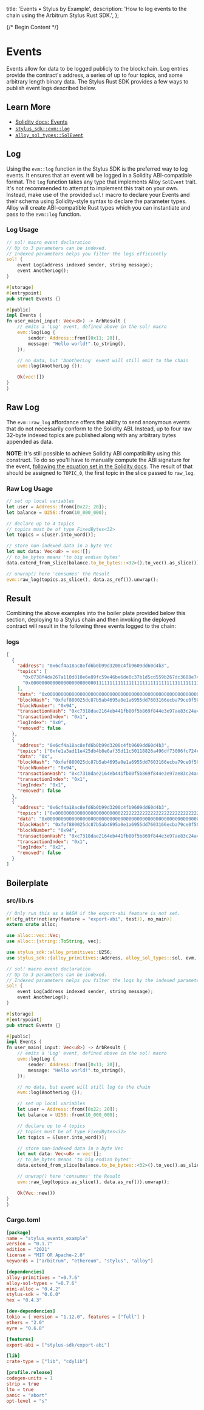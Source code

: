   title: 'Events • Stylus by Example',
  description: 'How to log events to the chain using the Arbitrum Stylus Rust SDK.',
};

{/* Begin Content */}

# Events

Events allow for data to be logged publicly to the blockchain. Log entries provide the contract's address, a series of up to four topics, and some arbitrary length binary data. The Stylus Rust SDK provides a few ways to publish event logs described below.

## Learn More

- [Solidity docs: Events](https://docs.soliditylang.org/en/v0.8.19/abi-spec.html#events)
- [`stylus_sdk::evm::log`](https://docs.rs/stylus-sdk/latest/stylus_sdk/evm/fn.log.html)
- [`alloy_sol_types::SolEvent`](https://docs.rs/alloy-sol-types/0.3.1/alloy_sol_types/trait.SolEvent.html)

## Log

Using the `evm::log` function in the Stylus SDK is the preferred way to log events. It ensures that an event will be logged in a Solidity ABI-compatible format. The `log` function takes any type that implements Alloy `SolEvent` trait. It's not recommended to attempt to implement this trait on your own. Instead, make use of the provided `sol!` macro to declare your Events and their schema using Solidity-style syntax to declare the parameter types. Alloy will create ABI-compatible Rust types which you can instantiate and pass to the `evm::log` function.

### Log Usage

```rust
// sol! macro event declaration
// Up to 3 parameters can be indexed.
// Indexed parameters helps you filter the logs efficiently
sol! {
    event Log(address indexed sender, string message);
    event AnotherLog();
}

#[storage]
#[entrypoint]
pub struct Events {}

#[public]
impl Events {
fn user_main(_input: Vec<u8>) -> ArbResult {
    // emits a 'Log' event, defined above in the sol! macro
    evm::log(Log {
        sender: Address::from([0x11; 20]),
        message: "Hello world!".to_string(),
    });

    // no data, but 'AnotherLog' event will still emit to the chain
    evm::log(AnotherLog {});

    Ok(vec![])
}
}
```

## Raw Log

The `evm::raw_log` affordance offers the ability to send anonymous events that do not necessarily conform to the Solidity ABI. Instead, up to four raw 32-byte indexed topics are published along with any arbitrary bytes appended as data.

**NOTE**: It's still possible to achieve Solidity ABI compatibility using this construct. To do so you'll have to manually compute the ABI signature for the event, [following the equation set in the Solidity docs](https://docs.soliditylang.org/en/v0.8.19/abi-spec.html#events). The result of that should be assigned to `TOPIC_0`, the first topic in the slice passed to `raw_log`.

### Raw Log Usage

```rust
// set up local variables
let user = Address::from([0x22; 20]);
let balance = U256::from(10_000_000);

// declare up to 4 topics
// topics must be of type FixedBytes<32>
let topics = &[user.into_word()];

// store non-indexed data in a byte Vec
let mut data: Vec<u8> = vec![];
// to_be_bytes means 'to big endian bytes'
data.extend_from_slice(balance.to_be_bytes::<32>().to_vec().as_slice());

// unwrap() here 'consumes' the Result
evm::raw_log(topics.as_slice(), data.as_ref()).unwrap();
```

## Result

Combining the above examples into the boiler plate provided below this section, deploying to a Stylus chain and then invoking the deployed contract will result in the following three events logged to the chain:

### logs

```json
[
  {
    "address": "0x6cf4a18ac8efd6b0b99d3200c4fb9609dd60d4b3",
    "topics": [
      "0x0738f4da267a110d810e6e89fc59e46be6de0c37b1d5cd559b267dc3688e74e0",
      "0x0000000000000000000000001111111111111111111111111111111111111111"
    ],
    "data": "0x0000000000000000000000000000000000000000000000000000000000000020000000000000000000000000000000000000000000000000000000000000000c48656c6c6f20776f726c64210000000000000000000000000000000000000000",
    "blockHash": "0xfef880025dc87b5ab4695a0e1a6955dd7603166ecba79ce0f503a568b2ec8940",
    "blockNumber": "0x94",
    "transactionHash": "0xc7318dae2164eb441fb80f5b869f844e3e97ae83c24a4639d46ec4d915a30818",
    "transactionIndex": "0x1",
    "logIndex": "0x0",
    "removed": false
  },
  {
    "address": "0x6cf4a18ac8efd6b0b99d3200c4fb9609dd60d4b3",
    "topics": ["0xfe1a3ad11e425db4b8e6af35d11c50118826a496df73006fc724cb27f2b99946"],
    "data": "0x",
    "blockHash": "0xfef880025dc87b5ab4695a0e1a6955dd7603166ecba79ce0f503a568b2ec8940",
    "blockNumber": "0x94",
    "transactionHash": "0xc7318dae2164eb441fb80f5b869f844e3e97ae83c24a4639d46ec4d915a30818",
    "transactionIndex": "0x1",
    "logIndex": "0x1",
    "removed": false
  },
  {
    "address": "0x6cf4a18ac8efd6b0b99d3200c4fb9609dd60d4b3",
    "topics": ["0x0000000000000000000000002222222222222222222222222222222222222222"],
    "data": "0x0000000000000000000000000000000000000000000000000000000000989680",
    "blockHash": "0xfef880025dc87b5ab4695a0e1a6955dd7603166ecba79ce0f503a568b2ec8940",
    "blockNumber": "0x94",
    "transactionHash": "0xc7318dae2164eb441fb80f5b869f844e3e97ae83c24a4639d46ec4d915a30818",
    "transactionIndex": "0x1",
    "logIndex": "0x2",
    "removed": false
  }
]
```

## Boilerplate

### src/lib.rs

```rust
// Only run this as a WASM if the export-abi feature is not set.
#![cfg_attr(not(any(feature = "export-abi", test)), no_main)]
extern crate alloc;

use alloc::vec::Vec;
use alloc::{string::ToString, vec};

use stylus_sdk::alloy_primitives::U256;
use stylus_sdk::{alloy_primitives::Address, alloy_sol_types::sol, evm, prelude::*, ArbResult};

// sol! macro event declaration
// Up to 3 parameters can be indexed.
// Indexed parameters helps you filter the logs by the indexed parameter
sol! {
    event Log(address indexed sender, string message);
    event AnotherLog();
}

#[storage]
#[entrypoint]
pub struct Events {}

#[public]
impl Events {
fn user_main(_input: Vec<u8>) -> ArbResult {
    // emits a 'Log' event, defined above in the sol! macro
    evm::log(Log {
        sender: Address::from([0x11; 20]),
        message: "Hello world!".to_string(),
    });

    // no data, but event will still log to the chain
    evm::log(AnotherLog {});

    // set up local variables
    let user = Address::from([0x22; 20]);
    let balance = U256::from(10_000_000);

    // declare up to 4 topics
    // topics must be of type FixedBytes<32>
    let topics = &[user.into_word()];

    // store non-indexed data in a byte Vec
    let mut data: Vec<u8> = vec![];
    // to_be_bytes means 'to big endian bytes'
    data.extend_from_slice(balance.to_be_bytes::<32>().to_vec().as_slice());

    // unwrap() here 'consumes' the Result
    evm::raw_log(topics.as_slice(), data.as_ref()).unwrap();

    Ok(Vec::new())
}
}
```

### Cargo.toml

```toml
[package]
name = "stylus_events_example"
version = "0.1.7"
edition = "2021"
license = "MIT OR Apache-2.0"
keywords = ["arbitrum", "ethereum", "stylus", "alloy"]

[dependencies]
alloy-primitives = "=0.7.6"
alloy-sol-types = "=0.7.6"
mini-alloc = "0.4.2"
stylus-sdk = "0.6.0"
hex = "0.4.3"

[dev-dependencies]
tokio = { version = "1.12.0", features = ["full"] }
ethers = "2.0"
eyre = "0.6.8"

[features]
export-abi = ["stylus-sdk/export-abi"]

[lib]
crate-type = ["lib", "cdylib"]

[profile.release]
codegen-units = 1
strip = true
lto = true
panic = "abort"
opt-level = "s"
```
